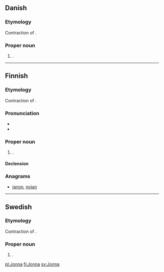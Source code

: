 ==Danish==

===Etymology===
Contraction of {{term|Johanna|lang=da}}.

===Proper noun===
{{head|da|proper noun|g=c}}

# {{given name|female|lang=da}}.

----

==Finnish==

===Etymology===
Contraction of {{term|Johanna|lang=fi}}.

===Pronunciation===
* {{IPA|lang=fi|[ˈjonːɑ]}}
* {{hyphenation|Jon|na}}

===Proper noun===
{{head|fi|proper noun}}

# {{given name|female|lang=fi}}.

====Declension====
{{fi-decl-koira|Jonn}}

===Anagrams===
* [[janon#Finnish|janon]], [[nojan#Finnish|nojan]]

----

==Swedish==

===Etymology===
Contraction of {{term|Johanna|lang=sv}}.

===Proper noun===
{{head|sv|proper noun|g=c}}

# {{given name|female|lang=sv}}.

[[pl:Jonna]]
[[fi:Jonna]]
[[sv:Jonna]]